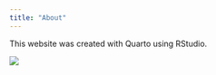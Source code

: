 ```yaml
---
title: "About"
---
```


This website was created with Quarto using RStudio.

![](images/meowhacking.gif){fig-alt="Gif of a cat approving pull requests"}
